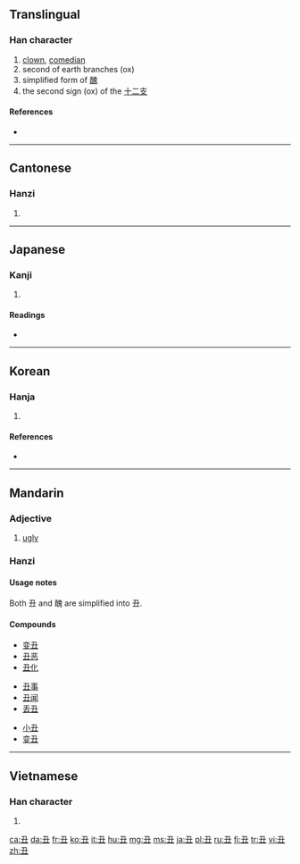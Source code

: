 {{also|醜}}<!-- may be replaced by zh-forms -->
==Translingual==

===Han character===
{{Han char|rn=1|rad=一|as=03|sn=4|four=1710<sub>5</sub>|canj=弓土 (NG)}}

# [[clown]], [[comedian]]
# second of earth branches (ox)
# simplified form of [[醜]]
# the second sign (ox) of the [[十二支]] <!-- Apparently the Chinese use 牛 instead. -->

====References====
* {{Han ref|kx=0077.040|dkj=00023|dj=0154.040|hdz=10012.070|uh=4E11|ud=19985|bh=A4A1|bd=42145}}

----

==Cantonese==

===Hanzi===
{{yue-hanzi|jyut=|y=chau2|tra=醜}}

# {{defn|lang=yue|sort=一03}}

----

==Japanese==

===Kanji===
{{ja-kanji|grade=|rs=一03}}

# {{defn|lang=ja|sort=一03}}

====Readings====
* {{ja-readings|on=[[ちゅう]] (chū), [[ちゅ]] (chu)|kun=[[うし]] (ushi)}}

----

==Korean==

===Hanja===
{{ko-hanja|hangeul=[[축]], [[추]]|rv=chuk, chu|mr=ch'uk, ch'u|eumhun=[[소]], [[이름]]|ehrv=so, ileum|ehmr=so, irǔm|ehy=}}

# {{defn|lang=ko|sort=一03}}

====References====
* {{Hanja ref|nav=11990}}

----

==Mandarin==

===Adjective===
{{cmn-adj|s|tra=醜|pin=chǒu|pint=chou3|rs=一03}}

# [[ugly]]

===Hanzi===
{{cmn-hanzi|tra=醜|pin=[[chǒu]] ([[chou3]])|wg=ch'ou<sup>3</sup>}}

====Usage notes====
Both 丑 and 醜 are simplified into 丑.

====Compounds====
{{rel-top3|compound words that contain 丑}}
* [[变丑]]
* [[丑恶]]
* [[丑化]]
{{rel-mid3}}
* [[丑事]]
* [[丑闻]]
* [[丢丑]]
{{rel-mid3}}
* [[小丑]]
* [[变丑]]
{{rel-bottom}}
----

==Vietnamese==

===Han character===
{{vi-hantu|[[sửu]], [[giấu]], [[sấu]], [[xấu]]|rs=一03}}

# {{defn|lang=vi|sort=一03}}

[[ca:丑]]
[[da:丑]]
[[fr:丑]]
[[ko:丑]]
[[it:丑]]
[[hu:丑]]
[[mg:丑]]
[[ms:丑]]
[[ja:丑]]
[[pl:丑]]
[[ru:丑]]
[[fi:丑]]
[[tr:丑]]
[[vi:丑]]
[[zh:丑]]